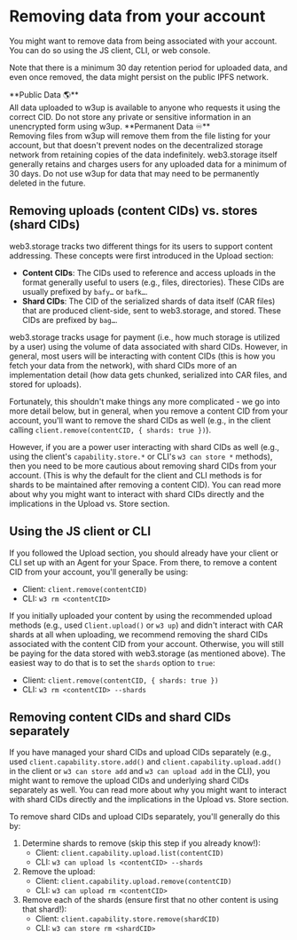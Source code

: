 
# Removing data from your account

You might want to remove data from being associated with your account. You can do so using the JS client, CLI, or web console.

Note that there is a minimum 30 day retention period for uploaded data, and even once removed, the data might persist on the public IPFS network.

<Callout type="error" emoji="⚠️❗">
  **Public Data 🌎**<br/>
  All data uploaded to w3up is available to anyone who requests it using the correct CID. Do not store any private or sensitive information in an unencrypted form using w3up.
</Callout>

<Callout type="error" emoji="⚠️❗">
  **Permanent Data ♾️**<br/>
  Removing files from w3up will remove them from the file listing for your account, but that doesn't prevent nodes on the decentralized storage network from retaining copies of the data indefinitely. web3.storage itself generally retains and charges users for any uploaded data for a minimum of 30 days. Do not use w3up for data that may need to be permanently deleted in the future.
</Callout>

## Removing uploads (content CIDs) vs. stores (shard CIDs)

web3.storage tracks two different things for its users to support content addressing. These concepts were first introduced in the Upload section:

- **Content CIDs**: The CIDs used to reference and access uploads in the format generally useful to users (e.g., files, directories). These CIDs are usually prefixed by `bafy…` or `bafk…`.
- **Shard CIDs**: The CID of the serialized shards of data itself (CAR files) that are produced client-side, sent to web3.storage, and stored. These CIDs are prefixed by `bag…`.

web3.storage tracks usage for payment (i.e., how much storage is utilized by a user) using the volume of data associated with shard CIDs. However, in general, most users will be interacting with content CIDs (this is how you fetch your data from the network), with shard CIDs more of an implementation detail (how data gets chunked, serialized into CAR files, and stored for uploads).

Fortunately, this shouldn't make things any more complicated - we go into more detail below, but in general, when you remove a content CID from your account, you'll want to remove the shard CIDs as well (e.g., in the client calling `client.remove(contentCID, { shards: true })`).

However, if you are a power user interacting with shard CIDs as well (e.g., using the client's `capability.store.*` or CLI's `w3 can store *` methods), then you need to be more cautious about removing shard CIDs from your account. (This is why the default for the client and CLI methods is for shards to be maintained after removing a content CID). You can read more about why you might want to interact with shard CIDs directly and the implications in the Upload vs. Store section.

## Using the JS client or CLI

If you followed the Upload section, you should already have your client or CLI set up with an Agent for your Space. From there, to remove a content CID from your account, you'll generally be using:

- Client: `client.remove(contentCID)`
- CLI: `w3 rm <contentCID>`

If you initially uploaded your content by using the recommended upload methods (e.g., used `Client.upload()` or `w3 up`) and didn't interact with CAR shards at all when uploading, we recommend removing the shard CIDs associated with the content CID from your account. Otherwise, you will still be paying for the data stored with web3.storage (as mentioned above). The easiest way to do that is to set the `shards` option to `true`:

- Client: `client.remove(contentCID, { shards: true })`
- CLI: `w3 rm <contentCID> --shards`

## Removing content CIDs and shard CIDs separately

If you have managed your shard CIDs and upload CIDs separately (e.g., used `client.capability.store.add()` and `client.capability.upload.add()` in the client or `w3 can store add` and `w3 can upload add` in the CLI), you might want to remove the upload CIDs and underlying shard CIDs separately as well. You can read more about why you might want to interact with shard CIDs directly and the implications in the Upload vs. Store section.

To remove shard CIDs and upload CIDs separately, you'll generally do this by:

1. Determine shards to remove (skip this step if you already know!):
   - Client: `client.capability.upload.list(contentCID)`
   - CLI: `w3 can upload ls <contentCID> --shards`
1. Remove the upload:
   - Client: `client.capability.upload.remove(contentCID)`
   - CLI: `w3 can upload rm <contentCID>`
1. Remove each of the shards (ensure first that no other content is using that shard!):
   - Client: `client.capability.store.remove(shardCID)`
   - CLI: `w3 can store rm <shardCID>`
